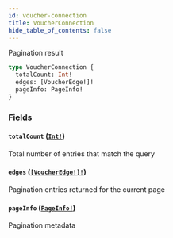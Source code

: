 ```yaml
---
id: voucher-connection
title: VoucherConnection
hide_table_of_contents: false
---
```



Pagination result

```graphql
type VoucherConnection {
  totalCount: Int!
  edges: [VoucherEdge!]!
  pageInfo: PageInfo!
}
```


### Fields

#### `totalCount` ([`Int!`](../../scalars/int))

Total number of entries that match the query


#### `edges` ([`[VoucherEdge!]!`](../../objects/voucher-edge))

Pagination entries returned for the current page


#### `pageInfo` ([`PageInfo!`](../../objects/page-info))

Pagination metadata




